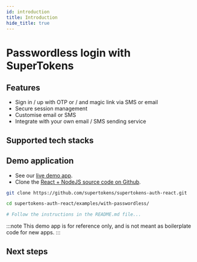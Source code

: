 ```yaml
---
id: introduction
title: Introduction
hide_title: true
---
```



# Passwordless login with SuperTokens

## Features

- Sign in / up with OTP or / and magic link via SMS or email <br/>
- Secure session management <br/>
- Customise email or SMS <br/>
- Integrate with your own email / SMS sending service <br/>

## Supported tech stacks

<TechStackSupport />

## Demo application

- See our [live demo app](https://passwordless.demo.supertokens.com/).
- Clone the [React + NodeJS source code on Github](https://github.com/supertokens/supertokens-auth-react/tree/master/examples/with-passwordless).
```bash
git clone https://github.com/supertokens/supertokens-auth-react.git

cd supertokens-auth-react/examples/with-passwordless/

# Follow the instructions in the README.md file...
```

:::note
This demo app is for reference only, and is not meant as boilerplate code for new apps.
:::

## Next steps


<NextSteps />